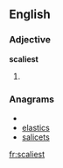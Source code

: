 ==English==

===Adjective===
'''scaliest'''

# {{superlative of|[[scaly]]}}

===Anagrams===
* {{alphagram|aceilsst}}
* [[elastics#English|elastics]]
* [[salicets#English|salicets]]

[[fr:scaliest]]